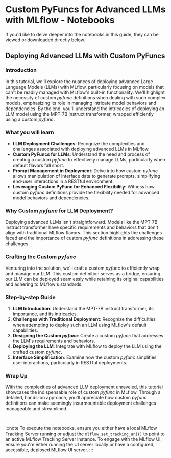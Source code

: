 
# Custom PyFuncs for Advanced LLMs with MLflow - Notebooks

If you'd like to delve deeper into the notebooks in this guide, they can be viewed or downloaded directly below.

## Deploying Advanced LLMs with Custom PyFuncs

### Introduction

In this tutorial, we'll explore the nuances of deploying advanced Large Language Models (LLMs) with MLflow, particularly focusing on models
that can't be readily managed with MLflow's built-in functionality. We'll highlight the necessity of custom _pyfunc_ definitions when
dealing with such complex models, emphasizing its role in managing intricate model behaviors and dependencies. By the end, you'll understand
the intricacies of deploying an LLM model using the MPT-7B instruct transformer, wrapped efficiently using a custom _pyfunc_.

### What you will learn

- **LLM Deployment Challenges**: Recognize the complexities and challenges associated with deploying advanced LLMs in MLflow.
- **Custom PyFuncs for LLMs**: Understand the need and process of creating a custom _pyfunc_ to effectively manage LLMs, particularly when default flavors fall short.
- **Prompt Management in Deployment**: Delve into how custom _pyfunc_ allows manipulation of interface data to generate prompts, simplifying end-user interactions in a RESTful environment.
- **Leveraging Custom PyFunc for Enhanced Flexibility**: Witness how custom _pyfunc_ definitions provide the flexibility needed for advanced model behaviors and dependencies.

### Why Custom _pyfunc_ for LLM Deployment?

Deploying advanced LLMs isn't straightforward. Models like the MPT-7B instruct transformer have specific requirements and behaviors that don't align with traditional MLflow flavors.
This section highlights the challenges faced and the importance of custom _pyfunc_ definitions in addressing these challenges.

### Crafting the Custom _pyfunc_

Venturing into the solution, we'll craft a custom _pyfunc_ to efficiently wrap and manage our LLM. This custom definition serves as a bridge, ensuring our LLM can be deployed
seamlessly while retaining its original capabilities and adhering to MLflow's standards.

### Step-by-step Guide

1. **LLM Introduction**: Understand the MPT-7B instruct transformer, its importance, and its intricacies.
2. **Challenges with Traditional Deployment**: Recognize the difficulties when attempting to deploy such an LLM using MLflow's default capabilities.
3. **Designing the Custom _pyfunc_**: Create a custom _pyfunc_ that addresses the LLM's requirements and behaviors.
4. **Deploying the LLM**: Integrate with MLflow to deploy the LLM using the crafted custom _pyfunc_.
5. **Interface Simplification**: Examine how the custom _pyfunc_ simplifies user interactions, particularly in RESTful deployments.

### Wrap Up

With the complexities of advanced LLM deployment unraveled, this tutorial showcases the indispensable role of custom _pyfunc_ in MLflow. Through a detailed,
hands-on approach, you'll appreciate how custom _pyfunc_ definitions can make seemingly insurmountable deployment challenges manageable and streamlined.

<CardGroup>
  <PageCard
    headerText="Serving LLMs with MLflow: Leveraging Custom PyFunc"
    link="/llms/custom-pyfunc-for-llms/notebooks/custom-pyfunc-advanced-llm"
    text="Learn how to use the MLflow Custom Pyfunc Model to serve Large Language Models (LLMs) in a RESTful environment."
  />

</CardGroup>
<br/>

:::note
To execute the notebooks, ensure you either have a local MLflow Tracking Server running or adjust the `mlflow.set_tracking_uri()` to point to an active MLflow Tracking Server instance.
To engage with the MLflow UI, ensure you're either running the UI server locally or have a configured, accessible, deployed MLflow UI server.
:::
